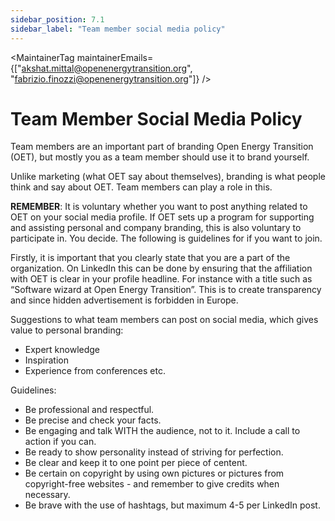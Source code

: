 ```yaml
---
sidebar_position: 7.1
sidebar_label: "Team member social media policy"
---
```



<MaintainerTag maintainerEmails={["akshat.mittal@openenergytransition.org", "fabrizio.finozzi@openenergytransition.org"]} />

# Team Member Social Media Policy

<ControlledDocBanner />

Team members are an important part of branding Open Energy Transition (OET), but mostly you as a team member should use it to brand yourself. 

Unlike marketing (what OET say about themselves), branding is what people think and say about OET. Team members can play a role in this.

<strong>REMEMBER</strong>: It is voluntary whether you want to post anything related to OET on your social media profile. If OET sets up a program for supporting and assisting personal and company branding, this is also voluntary to participate in. You decide. The following is guidelines for if you want to join.

Firstly, it is important that you clearly state that you are a part of the organization. On LinkedIn this can be done by ensuring that the affiliation with OET is clear in your profile headline. For instance with a title such as “Software wizard at Open Energy Transition”. This is to create transparency and since hidden advertisement is forbidden in Europe.

Suggestions to what team members can post on social media, which gives value to personal branding:
- Expert knowledge
- Inspiration
- Experience from conferences etc.

Guidelines:
- Be professional and respectful.
- Be precise and check your facts.
- Be engaging and talk WITH the audience, not to it. Include a call to action if you can.
- Be ready to show personality instead of striving for perfection.
- Be clear and keep it to one point per piece of centent.
- Be certain on copyright by using own pictures or pictures from copyright-free websites - and remember to give credits when necessary.
- Be brave with the use of hashtags, but maximum 4-5 per LinkedIn post.
